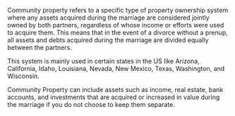 Community property refers to a specific type of property ownership system where any assets acquired during the marriage are considered jointly owned by both partners, regardless of whose income or efforts were used to acquire them. This means that in the event of a divorce without a prenup, all assets and debts acquired during the marriage are divided equally between the partners.

This system is mainly used in certain states in the US like Arizona, California, Idaho, Louisiana, Nevada, New Mexico, Texas, Washington, and Wisconsin.

Community Property can include assets such as income, real estate, bank accounts, and investments that are acquired or increased in value during the marriage if you do not choose to keep them separate.
